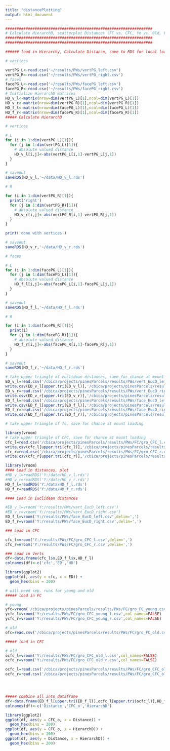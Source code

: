 ---
title: "distancePlotting"
output: html_document
---

```{r}
#################################################################
# Calculate HierarchD, scatterplot Distances (FC vs. CFC, Yo vs. Old, Euc D vs. HierarchD)
#################################################################
#################################################################

```

```{r}
###### load in Hierarchy, Calculate Distance, save to RDS for local loadin

# vertices

vertPG_L<-read.csv('~/results/PWs/vertPG_left.csv')
vertPG_R<-read.csv('~/results/PWs/vertPG_right.csv')
# faces
facePG_L<-read.csv('~/results/PWs/facePG_left.csv')
facePG_R<-read.csv('~/results/PWs/facePG_right.csv')
# Initialize HierarchD matrices
HD_v_l<-matrix(nrow=dim(vertPG_L)[1],ncol=dim(vertPG_L)[1])
HD_v_r<-matrix(nrow=dim(vertPG_R)[1],ncol=dim(vertPG_R)[1])
HD_f_l<-matrix(nrow=dim(facePG_L)[1],ncol=dim(facePG_L)[1])
HD_f_r<-matrix(nrow=dim(facePG_R)[1],ncol=dim(facePG_R)[1])
##### Calculate HierarchD

# vertices

# L
for (i in 1:dim(vertPG_L)[1]){
  for (j in 1:dim(vertPG_L)[1]){
    # absolute valued distance
    HD_v_l[i,j]<-abs(vertPG_L[i,1]-vertPG_L[j,1])
  }
}

# saveout
saveRDS(HD_v_l,'~/data/HD_v_l.rds')

# R

for (i in 1:dim(vertPG_R)[1]){
  print('right')
  for (j in 1:dim(vertPG_R)[1]){
    # absolute valued distance
    HD_v_r[i,j]<-abs(vertPG_R[i,1]-vertPG_R[j,1])
  }
}

print('done with vertices')

# saveout
saveRDS(HD_v_r,'~/data/HD_v_r.rds')

# faces

# L
for (i in 1:dim(facePG_L)[1]){
  for (j in 1:dim(facePG_L)[1]){
    # absolute valued distance
    HD_f_l[i,j]<-abs(facePG_L[i,1]-facePG_L[j,1])
  }
}

# saveout
saveRDS(HD_f_l,'~/data/HD_f_l.rds')

# R 

for (i in 1:dim(facePG_R)[1]){
  print(i)
  for (j in 1:dim(facePG_R)[1]){
    # absolute valued distance
    HD_f_r[i,j]<-abs(facePG_R[i,1]-facePG_R[j,1])
  }
}

# saveout
saveRDS(HD_f_r,'~/data/HD_f_r.rds')

```

```{r}
# take upper triangle of euclidean distances, save for chance at mount loading
ED_v_l=read.csv('/cbica/projects/pinesParcels/results/PWs/vert_EucD_left.csv')
write.csv(ED_v_l[upper.tri(ED_v_l)],'/cbica/projects/pinesParcels/results/PWs/vert_EucD_left.csv')
ED_v_r=read.csv('/cbica/projects/pinesParcels/results/PWs/vert_EucD_right.csv')
write.csv(ED_v_r[upper.tri(ED_v_r)],'/cbica/projects/pinesParcels/results/PWs/vert_EucD_right.csv')
ED_f_l=read.csv('/cbica/projects/pinesParcels/results/PWs/face_EucD_left.csv')
write.csv(ED_f_l[upper.tri(ED_f_l)],'/cbica/projects/pinesParcels/results/PWs/face_EucD_left.csv')
ED_f_r=read.csv('/cbica/projects/pinesParcels/results/PWs/face_EucD_right.csv')
write.csv(ED_f_r[upper.tri(ED_f_r)],'/cbica/projects/pinesParcels/results/PWs/face_EucD_right.csv')
```

```{r}
# take upper triangle of fc, save for chance at mount loading
```

```{r}
library(vroom)
# take upper triangle of CFC, save for chance at mount loading
cfc_l=read.csv('/cbica/projects/pinesParcels/results/PWs/FC/gro_CFC_l.csv')
write.csv(cfc_l[upper.tri(cfc_l)],'/cbica/projects/pinesParcels/results/PWs/FC/gro_CFC_l.csv')
cfc_r=read.csv('/cbica/projects/pinesParcels/results/PWs/FC/gro_CFC_r.csv')
write.csv(cfc_r[upper.tri(cfc_r)],'/cbica/projects/pinesParcels/results/PWs/FC/gro_CFC_r.csv')
```

```{r}
library(vroom)
#### Load in distances, plot
#HD_v_l=readRDS('Y:/data/HD_v_l.rds')
#HD_v_r=readRDS('Y:/data/HD_v_r.rds')
HD_f_l=readRDS('Y:/data/HD_f_l.rds')
HD_f_r=readRDS('Y:/data/HD_f_r.rds')

#### Load in Euclidean distances

#ED_v_l=vroom('Y:/results/PWs/vert_EucD_left.csv')
#ED_v_r=vroom('Y:/results/PWs/vert_EucD_right.csv')
ED_f_l=vroom('Y:/results/PWs/face_EucD_left.csv',delim=',')
ED_f_r=vroom('Y:/results/PWs/face_EucD_right.csv',delim=',')

### Load in CFC

cfc_l=vroom('Y:/results/PWs/FC/gro_CFC_l.csv',delim=',')
cfc_r=vroom('Y:/results/PWs/FC/gro_CFC_r.csv',delim=',')


```

```{r}
### Load in Verts
df<-data.frame(cfc_l$x,ED_f_l$x,HD_f_l)
colnames(df)<-c('cfc','ED','HD')

library(ggplot2)
ggplot(df, aes(y = cfc, x = ED)) +
  geom_hex(bins = 200)

```

```{r}
# will need sep. runs for young and old
##### load in FC

# young
yfc=vroom('/cbica/projects/pinesParcels/results/PWs/FC/gro_FC_young.csv',col_names=FALSE)
ycfc_l=vroom('Y:/results/PWs/FC/gro_CFC_young_l.csv',col_names=FALSE)
ycfc_r=vroom('Y:/results/PWs/FC/gro_CFC_young_r.csv',col_names=FALSE)
```

```{r}
# old
ofc=read.csv('/cbica/projects/pinesParcels/results/PWs/FC/gro_FC_old.csv')

##### load in CFC

# old
ocfc_l=vroom('Y:/results/PWs/FC/gro_CFC_old_l.csv',col_names=FALSE)
ocfc_r=vroom('Y:/results/PWs/FC/gro_CFC_old_r.csv',col_names=FALSE)

ocfc_l=read.csv('/cbica/projects/pinesParcels/results/PWs/FC/gro_CFC_old_l.csv',header=F)
ocfc_r=read.csv('/cbica/projects/pinesParcels/results/PWs/FC/gro_CFC_old_r.csv',header=F)




##### combine all into dataframe
df<-data.frame(ED_f_l[upper.tri(ED_f_l)],ocfc_l[upper.tri(ocfc_l)],HD_f_l)
colnames(df)<-c('Distance','CFC_o','HierarchD')
```

```{r}
library(ggplot2)
ggplot(df, aes(y = CFC_o, x = Distance)) +
  geom_hex(bins = 200)
ggplot(df, aes(y = CFC_o, x = HierarchD)) +
  geom_hex(bins = 200)
ggplot(df, aes(y = Distance, x = HierarchD)) +
  geom_hex(bins = 200)
```